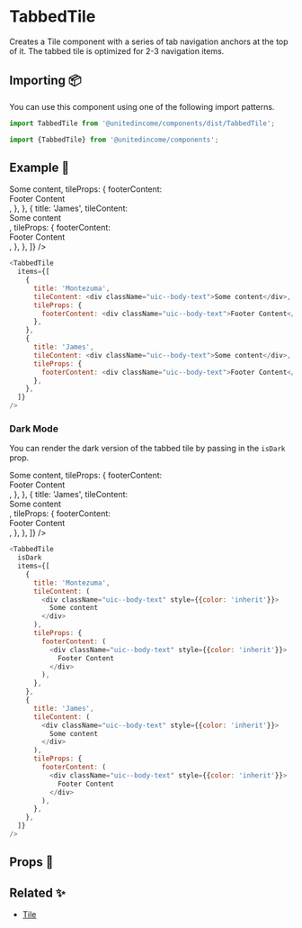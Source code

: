 
# TabbedTile

Creates a Tile component with a series of tab navigation anchors at the top of it. The tabbed tile is optimized for 2-3 navigation items.

## Importing 📦

You can use this component using one of the following import patterns.

```javascript
import TabbedTile from '@unitedincome/components/dist/TabbedTile';
```

```javascript
import {TabbedTile} from '@unitedincome/components';
```

## Example 🚀

<Preview>
  <TabbedTile
    items={[
      {
        title: 'Montezuma',
        tileContent: <div className="uic--body-text">Some content</div>,
        tileProps: {
          footerContent: <div className="uic--body-text">Footer Content</div>,
        },
      },
      {
        title: 'James',
        tileContent: <div className="uic--body-text">Some content</div>,
        tileProps: {
          footerContent: <div className="uic--body-text">Footer Content</div>,
        },
      },
    ]}
  />
</Preview>

```javascript
<TabbedTile
  items={[
    {
      title: 'Montezuma',
      tileContent: <div className="uic--body-text">Some content</div>,
      tileProps: {
        footerContent: <div className="uic--body-text">Footer Content</div>,
      },
    },
    {
      title: 'James',
      tileContent: <div className="uic--body-text">Some content</div>,
      tileProps: {
        footerContent: <div className="uic--body-text">Footer Content</div>,
      },
    },
  ]}
/>
```

### Dark Mode

You can render the dark version of the tabbed tile by passing in the `isDark` prop.

<Preview>
  <TabbedTile
    isDark
    items={[
      {
        title: 'Montezuma',
        tileContent: <div className="uic--body-text">Some content</div>,
        tileProps: {
          footerContent: <div className="uic--body-text">Footer Content</div>,
        },
      },
      {
        title: 'James',
        tileContent: <div className="uic--body-text">Some content</div>,
        tileProps: {
          footerContent: <div className="uic--body-text">Footer Content</div>,
        },
      },
    ]}
  />
</Preview>

```javascript
<TabbedTile
  isDark
  items={[
    {
      title: 'Montezuma',
      tileContent: (
        <div className="uic--body-text" style={{color: 'inherit'}}>
          Some content
        </div>
      ),
      tileProps: {
        footerContent: (
          <div className="uic--body-text" style={{color: 'inherit'}}>
            Footer Content
          </div>
        ),
      },
    },
    {
      title: 'James',
      tileContent: (
        <div className="uic--body-text" style={{color: 'inherit'}}>
          Some content
        </div>
      ),
      tileProps: {
        footerContent: (
          <div className="uic--body-text" style={{color: 'inherit'}}>
            Footer Content
          </div>
        ),
      },
    },
  ]}
/>
```

## Props 🔧

<Props of={TabbedTile} />

## Related ✨

- [Tile](/?path=/docs/atoms-tile--default)

